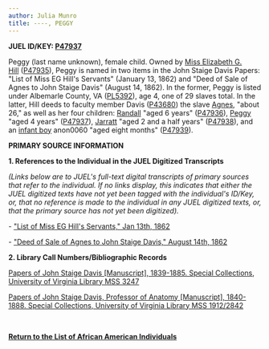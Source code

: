 ```yaml
---
author: Julia Munro
title: ----, PEGGY
---
```

**JUEL ID/KEY: [P47937](http://juel.iath.virginia.edu/public_person?person=47937 "P47937")[  
](http://juel.iath.virginia.edu/public_person?person=47002 "P47002")**

Peggy (last name unknown), female child. Owned by [Miss Elizabeth G. Hill](http://juel.iath.virginia.edu/node/862 "Elizabeth G. Hill") ([P47935](http://juel.iath.virginia.edu/public_person?person=47935 "P47935")), Peggy is named in two items in the John Staige Davis Papers: "List of Miss EG Hill's Servants" (January 13, 1862) and "Deed of Sale of Agnes to John Staige Davis" (August 14, 1862). In the former, Peggy is listed under Albemarle County, VA ([PL5392](http://juel.iath.virginia.edu/public_place?place=5392 "PL5392")), age 4, one of 29 slaves total. In the latter, Hill deeds to faculty member Davis ([P43680](http://juel.iath.virginia.edu/public_person?person=43680 "P43680")) the slave [Agnes](http://juel.iath.virginia.edu/node/864 "Agnes"), "about 26," as well as her four children: [Randall](http://juel.iath.virginia.edu/node/865 "Randall") "aged 6 years" ([P47936](http://juel.iath.virginia.edu/public_person?person=47936 "P47936")), [Peggy](http://juel.iath.virginia.edu/node/866 "Peggy") "aged 4 years" ([P47937](http://juel.iath.virginia.edu/public_person?person=47937 "P47937")), [Jarratt](http://juel.iath.virginia.edu/node/867 "Jarratt") "aged 2 and a half years" ([P47938](http://juel.iath.virginia.edu/public_person?person=47938 "P47938")), and an [infant boy](http://juel.iath.virginia.edu/node/868 "Infant boy") anon0060 "aged eight months" ([P47939](http://juel.iath.virginia.edu/public_person?person=47939 "P47939")).

**PRIMARY SOURCE INFORMATION** 

**1\. References to the Individual in the JUEL Digitized Transcripts**

_(Links below are to JUEL's full-text digital transcripts of primary sources that refer to the individual. If no links display, this indicates that either the JUEL digitized texts have not yet been tagged with the individual's ID/Key, or, that no reference is made to the individual in any JUEL digitized texts, or, that the primary source has not yet been digitized)._   

\- ["List of Miss EG Hill's Servants," Jan 13th, 1862](http://juel.iath.virginia.edu/node/343?doc=/juel_display/Cadavers/Hill_1862_01_13 "List of Miss EG Hill's Servants")

\- ["Deed of Sale of Agnes to John Staige Davis," August 14th, 1862](http://juel.iath.virginia.edu/node/343?doc=/juel_display/Cadavers/Deed_JSDavis_1862_08_14 "Deed of Sale of Agnes to John Staige Davis")

**2\. Library Call Numbers/Bibliographic Records**

[Papers of John Staige Davis \[Manuscript\], 1839-1885. Special Collections, University of Virginia Library MSS 3247](https://search.lib.virginia.edu/catalog/u3929949 "John Staige Davis Papers")  
[](http://search.lib.virginia.edu/catalog/u6607353 "Proctor's Daybook")

  
[Papers of John Staige Davis, Professor of Anatomy \[Manuscript\], 1840-1888. Special Collections, University of Virginia Library MSS 1912/2842](https://search.lib.virginia.edu/catalog/u3930111 "Papers of John Staige Davis, Prof. Anatomy 1840-88")

  
[](http://search.lib.virginia.edu/catalog/u6607353 "Proctor's Daybook")

 [](http://search.lib.virginia.edu/catalog/u6371432)

**[Return to the List of African American Individuals](http://juel.iath.virginia.edu/node/367 "Return to the List of African-American Individuals")**